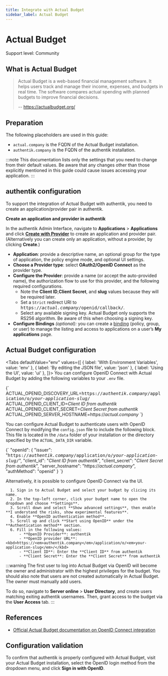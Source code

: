 ```yaml
---
title: Integrate with Actual Budget
sidebar_label: Actual Budget
---
```



# Actual Budget

<span class="badge badge--secondary">Support level: Community</span>

## What is Actual Budget

> Actual Budget is a web-based financial management software. It helps users track and manage their income, expenses, and budgets in real time. The software compares actual spending with planned budgets to improve financial decisions.
>
> -- https://actualbudget.org/

## Preparation

The following placeholders are used in this guide:

- `actual.company` is the FQDN of the Actual Budget installation.
- `authentik.company` is the FQDN of the authentik installation.

:::note
This documentation lists only the settings that you need to change from their default values. Be aware that any changes other than those explicitly mentioned in this guide could cause issues accessing your application.
:::

## authentik configuration

To support the integration of Actual Budget with authentik, you need to create an application/provider pair in authentik.

**Create an application and provider in authentik**

In the authentik Admin Interface, navigate to **Applications** > **Applications** and click **[Create with Provider](/docs/add-secure-apps/applications/manage_apps#add-new-applications)** to create an application and provider pair. (Alternatively you can create only an application, without a provider, by clicking **Create**.)

- **Application**: provide a descriptive name, an optional group for the type of application, the policy engine mode, and optional UI settings.
- **Choose a Provider type**: select **OAuth2/OpenID Connect** as the provider type.
- **Configure the Provider**: provide a name (or accept the auto-provided name), the authorization flow to use for this provider, and the following required configurations.
    - Note the **Client ID**,**Client Secret**, and **slug** values because they will be required later.
    - Set a `Strict` redirect URI to <kbd>https://<em>actual.company</em>/openid/callback/</kbd>.
    - Select any available signing key. Actual Budget only supports the RS256 algorithm. Be aware of this when choosing a signing key.
- **Configure Bindings** _(optional):_ you can create a [binding](/docs/add-secure-apps/flows-stages/bindings/) (policy, group, or user) to manage the listing and access to applications on a user’s **My applications** page.

## Actual Budget configuration

<Tabs
  defaultValue="env"
  values={[
    { label: 'With Environment Variables', value: 'env' },
    { label: 'By editing the JSON file', value: 'json' },
    { label: 'Using the UI', value: 'ui' },
  ]}>
  <TabItem value="env">
  You can configure OpenID Connect with Actual Budget by adding the following variables to your `.env` file.

<IntegrationsMultilineCodeblock>
    {`
ACTUAL_OPENID_DISCOVERY_URL=<kbd>https://<em>authentik.company</em>/application/o/<em>your-application-slug</em>/</kbd>
ACTUAL_OPENID_CLIENT_ID=<em>Client ID from authentik</em>
ACTUAL_OPENID_CLIENT_SECRET=<em>Client Secret from authentik</em>
ACTUAL_OPENID_SERVER_HOSTNAME=https://<em>actual.company</em>
`}
</IntegrationsMultilineCodeblock>

  </TabItem>
  <TabItem value="json">

You can configure Actual Budget to authenticate users with OpenID Connect by modifying the `config.json` file to include the following block. This file is located in the `/data` folder of your installation or the directory specified by the `ACTUAL_DATA_DIR` variable.

<IntegrationsMultilineCodeblock>
    {`
    "openId": {
            "issuer": "<kbd>https://<em>authentik.company</em>/application/o/<em>your-application-slug</em>/</kbd>",
            "client_id": "<em>Client ID from authentik</em>",
            "client_secret": "<em>Client Secret from authentik</em>",
            "server_hostname": "https://<em>actual.company</em>",
            "authMethod": "openid"
        }
`}
</IntegrationsMultilineCodeblock>

  </TabItem>
  <TabItem value="ui">

Alternatively, it is possible to configure OpenID Connect via the UI.

      1. Sign in to Actual Budget and select your budget by clicing its name.
      2. In the top-left corner, click your budget name to open the dropdown and choose **Settings**.
      3. Scroll down and select **Show advanced settings**, then enable **I understand the risks, show experimental features**.
      4. Enable **OpenID authentication method**.
      5. Scroll up and click **Start using OpenID** under the **Authentication method** section.
      6. Fill in the following values:
          - **OpenID Provider**: authentik
          - **OpenID provider URL**: <kbd>https://<em>authentik.company</em>/application/o/<em>your-application-slug</em>/</kbd>
          - **Client ID**: Enter the **Client ID** from authentik
          - **Client Secret**: Enter the **Client Secret** from authentik

  </TabItem>
</Tabs>

:::warning
The first user to log into Actual Budget via OpenID will become the owner and administrator with the highest privileges for the budget. You should also note that users are not created automatically in Actual Budget. The owner must manually add users.

To do so, navigate to **Server online** > **User Directory**, and create users matching exiting authentik usernames. Then, grant access to the budget via the **User Access** tab.
:::

## References

- [Official Actual Budget documentation on OpenID Connect integration](https://actualbudget.org/docs/experimental/oauth-auth/)

## Configuration validation

To confirm that authentik is properly configured with Actual Budget, visit your Actual Budget installation, select the OpenID login method from the dropdown menu, and click **Sign in with OpenID**.
